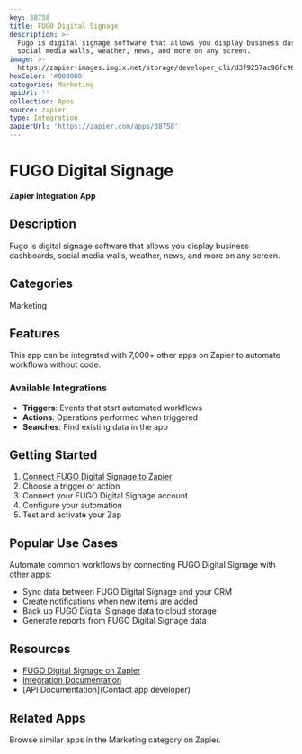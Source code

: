 ```yaml
---
key: 38758
title: FUGO Digital Signage
description: >-
  Fugo is digital signage software that allows you display business dashboards,
  social media walls, weather, news, and more on any screen.
image: >-
  https://zapier-images.imgix.net/storage/developer_cli/d3f9257ac96fc98163ba234fa91fab4c.png?auto=format%2Ccompress&ixlib=python-3.0.0&q=50
hexColor: '#000000'
categories: Marketing
apiUrl: ''
collection: Apps
source: zapier
type: Integration
zapierUrl: 'https://zapier.com/apps/38758'
---
```

# FUGO Digital Signage

**Zapier Integration App**

## Description

Fugo is digital signage software that allows you display business dashboards, social media walls, weather, news, and more on any screen.

## Categories

Marketing

## Features

This app can be integrated with 7,000+ other apps on Zapier to automate workflows without code.

### Available Integrations

- **Triggers**: Events that start automated workflows
- **Actions**: Operations performed when triggered
- **Searches**: Find existing data in the app

## Getting Started

1. [Connect FUGO Digital Signage to Zapier](https://zapier.com/apps/38758)
2. Choose a trigger or action
3. Connect your FUGO Digital Signage account
4. Configure your automation
5. Test and activate your Zap

## Popular Use Cases

Automate common workflows by connecting FUGO Digital Signage with other apps:

- Sync data between FUGO Digital Signage and your CRM
- Create notifications when new items are added
- Back up FUGO Digital Signage data to cloud storage
- Generate reports from FUGO Digital Signage data

## Resources

- [FUGO Digital Signage on Zapier](https://zapier.com/apps/38758)
- [Integration Documentation](https://zapier.com/apps/38758/integrations)
- [API Documentation](Contact app developer)

## Related Apps

Browse similar apps in the Marketing category on Zapier.
